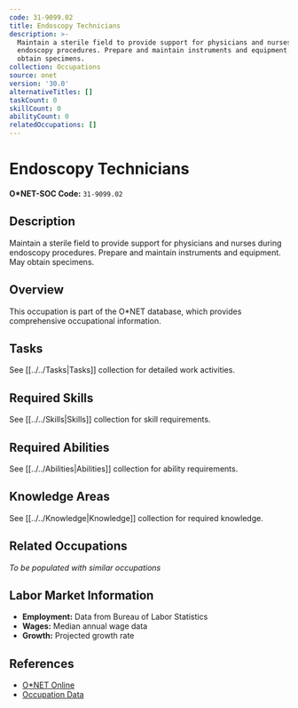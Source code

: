 ```yaml
---
code: 31-9099.02
title: Endoscopy Technicians
description: >-
  Maintain a sterile field to provide support for physicians and nurses during
  endoscopy procedures. Prepare and maintain instruments and equipment. May
  obtain specimens.
collection: Occupations
source: onet
version: '30.0'
alternativeTitles: []
taskCount: 0
skillCount: 0
abilityCount: 0
relatedOccupations: []
---
```

# Endoscopy Technicians

**O*NET-SOC Code:** `31-9099.02`

## Description

Maintain a sterile field to provide support for physicians and nurses during endoscopy procedures. Prepare and maintain instruments and equipment. May obtain specimens.

## Overview

This occupation is part of the O*NET database, which provides comprehensive occupational information.

## Tasks

See [[../../Tasks|Tasks]] collection for detailed work activities.

## Required Skills

See [[../../Skills|Skills]] collection for skill requirements.

## Required Abilities

See [[../../Abilities|Abilities]] collection for ability requirements.

## Knowledge Areas

See [[../../Knowledge|Knowledge]] collection for required knowledge.

## Related Occupations

*To be populated with similar occupations*

## Labor Market Information

- **Employment:** Data from Bureau of Labor Statistics
- **Wages:** Median annual wage data
- **Growth:** Projected growth rate

## References

- [O*NET Online](https://www.onetonline.org/link/summary/31-9099.02)
- [Occupation Data](https://www.onetcenter.org/)
